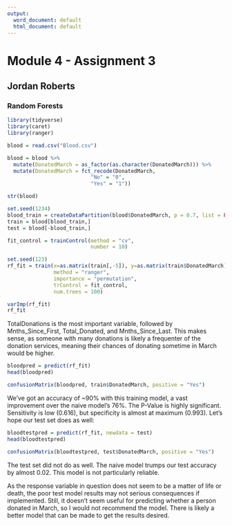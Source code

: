 ---
output:
  word_document: default
  html_document: default
---
#   Module 4 - Assignment 3
##  Jordan Roberts
### Random Forests

```{r include=FALSE}
library(tidyverse)
library(caret)
library(ranger)
```

```{r}
blood = read.csv("Blood.csv")

blood = blood %>%
  mutate(DonatedMarch = as_factor(as.character(DonatedMarch))) %>%
  mutate(DonatedMarch = fct_recode(DonatedMarch, 
                           "No" = "0",
                           "Yes" = "1"))

str(blood)
```

```{r}
set.seed(1234)
blood_train = createDataPartition(blood$DonatedMarch, p = 0.7, list = FALSE)
train = blood[blood_train,]
test = blood[-blood_train,]
```

```{r}
fit_control = trainControl(method = "cv",
                           number = 10)

set.seed(123)
rf_fit = train(x=as.matrix(train[,-5]), y=as.matrix(train$DonatedMarch),
               method = "ranger",
               importance = "permutation",
               trControl = fit_control,
               num.trees = 100)
```

```{r}
varImp(rf_fit)
rf_fit
```

TotalDonations is the most important variable, followed by Mnths_Since_First, Total_Donated, and Mnths_Since_Last. This makes sense, as someone with many donations is likely a frequenter of the donation services, meaning their chances of donating sometime in March would be higher.  

```{r}
bloodpred = predict(rf_fit)
head(bloodpred)
```

```{r}
confusionMatrix(bloodpred, train$DonatedMarch, positive = "Yes")
```

We've got an accuracy of ~90% with this training model, a vast improvement over the naive model's 76%. The P-Value is highly significant. Sensitivity is low (0.616), but specificity is almost at maximum (0.993). Let's hope our test set does as well:  

```{r}
bloodtestpred = predict(rf_fit, newdata = test)
head(bloodtestpred)
```

```{r}
confusionMatrix(bloodtestpred, test$DonatedMarch, positive = "Yes")
```

The test set did not do as well. The naive model trumps our test accuracy by almost 0.02. This model is not particularly reliable.  

As the response variable in question does not seem to be a matter of life or death, the poor test model results may not serious consequences if implemented. Still, it doesn't seem useful for predicting whether a person donated in March, so I would not recommend the model. There is likely a better model that can be made to get the results desired.